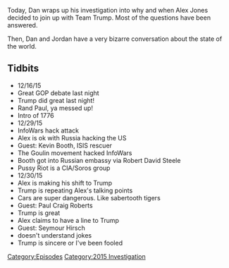 {{Episode
    | title             = The 2015 Investigation Ends
    | caption           = [https://knowledgefight.libsyn.com/knowledge-fight-the-2015-investigation-ends Listen to this episode on Libsyn]
    | episodeNumber     = 88
    | length            = 02:14:47
    | airDate           = October 2, 2017
    | coverageStartDate = December 16, 2015
    | coverageEndDate   = December 30, 2015
    | episodeType       = [[:Category:2015 Investigation|2015 Investigation]]
    | appearance        = [[Rand Paul]], [[Kevin Booth]], [[Robert David Steele]], [[Pussy Riot]], [[George Soros]], [[Paul Craig Roberts]], [[Seymour Hirsch]]
    | oocDrop           = Hitler and Stalin, Complete Studs
    | previousEpisode   = [[87: Mark Richards Revisited]]
    | nextEpisode       = [[89: December 31, 2015]]
}}

{{Stub}}

Today, Dan wraps up his investigation into why and when Alex Jones decided to join up with Team Trump. Most of the questions have been answered.

Then, Dan and Jordan have a very bizarre conversation about the state of the world.

==Tidbits==

*12/16/15
*Great GOP debate last night
*Trump did great last night!
*Rand Paul, ya messed up!
*Intro of 1776
*12/29/15
*InfoWars hack attack
*Alex is ok with Russia hacking the US
*Guest: Kevin Booth, ISIS rescuer
*The Goulin movement hacked InfoWars
*Booth got into Russian embassy via Robert David Steele
*Pussy Riot is a CIA/Soros group
*12/30/15
*Alex is making his shift to Trump
*Trump is repeating Alex's talking points
*Cars are super dangerous. Like sabertooth tigers
*Guest: Paul Craig Roberts
*Trump is great
*Alex claims to have a line to Trump
*Guest: Seymour Hirsch
*doesn't understand jokes
*Trump is sincere or I've been fooled

[[Category:Episodes]]
[[Category:2015 Investigation]]